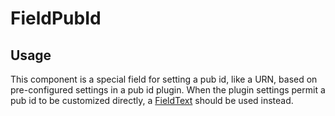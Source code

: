 

<Meta of={FieldPubIdStories} />

# FieldPubId

## Usage

This component is a special field for setting a pub id, like a URN, based on pre-configured settings in a pub id plugin. When the plugin settings permit a pub id to be customized directly, a [FieldText](../?path=/docs/forms-fieldtext--docs) should be used instead.

<Primary />
<Controls />
